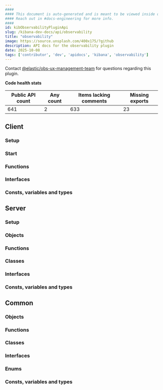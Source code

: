 ```yaml
---
####
#### This document is auto-generated and is meant to be viewed inside our experimental, new docs system.
#### Reach out in #docs-engineering for more info.
####
id: kibObservabilityPluginApi
slug: /kibana-dev-docs/api/observability
title: "observability"
image: https://source.unsplash.com/400x175/?github
description: API docs for the observability plugin
date: 2025-10-08
tags: ['contributor', 'dev', 'apidocs', 'kibana', 'observability']
---
```




Contact [@elastic/obs-ux-management-team](https://github.com/orgs/elastic/teams/obs-ux-management-team) for questions regarding this plugin.

**Code health stats**

| Public API count  | Any count | Items lacking comments | Missing exports |
|-------------------|-----------|------------------------|-----------------|
| 641 | 2 | 633 | 23 |

## Client

### Setup
<DocDefinitionList data={[observabilityObj.client.setup]}/>

### Start
<DocDefinitionList data={[observabilityObj.client.start]}/>

### Functions
<DocDefinitionList data={observabilityObj.client.functions}/>

### Interfaces
<DocDefinitionList data={observabilityObj.client.interfaces}/>

### Consts, variables and types
<DocDefinitionList data={observabilityObj.client.misc}/>

## Server

### Setup
<DocDefinitionList data={[observabilityObj.server.setup]}/>

### Objects
<DocDefinitionList data={observabilityObj.server.objects}/>

### Functions
<DocDefinitionList data={observabilityObj.server.functions}/>

### Classes
<DocDefinitionList data={observabilityObj.server.classes}/>

### Interfaces
<DocDefinitionList data={observabilityObj.server.interfaces}/>

### Consts, variables and types
<DocDefinitionList data={observabilityObj.server.misc}/>

## Common

### Objects
<DocDefinitionList data={observabilityObj.common.objects}/>

### Functions
<DocDefinitionList data={observabilityObj.common.functions}/>

### Classes
<DocDefinitionList data={observabilityObj.common.classes}/>

### Interfaces
<DocDefinitionList data={observabilityObj.common.interfaces}/>

### Enums
<DocDefinitionList data={observabilityObj.common.enums}/>

### Consts, variables and types
<DocDefinitionList data={observabilityObj.common.misc}/>

